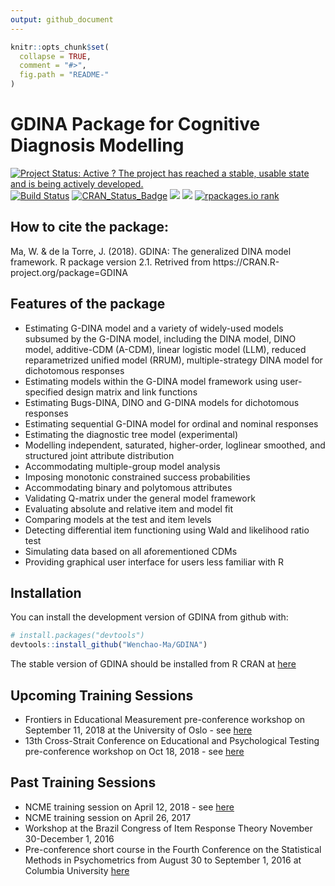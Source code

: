 ```yaml
---
output: github_document
---
```


<!-- README.md is generated from README.Rmd. Please edit that file -->

```r
knitr::opts_chunk$set(
  collapse = TRUE,
  comment = "#>",
  fig.path = "README-"
)
```

# GDINA Package for Cognitive Diagnosis Modelling

[![Project Status: Active ? The project has reached a stable, usable state and is being actively developed.](http://www.repostatus.org/badges/latest/active.svg)](http://www.repostatus.org/#active)
[![Build Status](https://travis-ci.org/Wenchao-Ma/GDINA.svg?branch=master)](https://travis-ci.org/Wenchao-Ma/GDINA)
[![CRAN_Status_Badge](http://www.r-pkg.org/badges/version/GDINA)](https://cran.r-project.org/package=GDINA)
[![](https://cranlogs.r-pkg.org/badges/GDINA?color=brightgreen)](https://cran.r-project.org/package=GDINA)
[![](http://cranlogs.r-pkg.org/badges/grand-total/GDINA?color=green)](https://cran.r-project.org/package=GDINA)
[![rpackages.io rank](https://www.rpackages.io/badge/GDINA.svg)](https://www.rpackages.io/package/GDINA)

## How to cite the package:

Ma, W. & de la Torre, J. (2018). GDINA: The generalized DINA model framework. R package version 2.1. Retrived from https://CRAN.R-project.org/package=GDINA

## Features of the package

*  Estimating G-DINA model and a variety of widely-used models subsumed by the G-DINA model, including the DINA model, DINO model, additive-CDM (A-CDM), linear logistic model (LLM), reduced reparametrized unified model (RRUM), multiple-strategy DINA model for dichotomous responses
*  Estimating models within the G-DINA model framework using user-specified design matrix and link functions
*  Estimating Bugs-DINA, DINO and G-DINA models for dichotomous responses
*  Estimating sequential G-DINA model for ordinal and nominal responses
*  Estimating the diagnostic tree model (experimental)
*  Modelling independent, saturated, higher-order, loglinear smoothed, and structured joint attribute distribution
*  Accommodating multiple-group model analysis
*  Imposing monotonic constrained success probabilities
*  Accommodating binary and polytomous attributes
*  Validating Q-matrix under the general model framework
*  Evaluating absolute and relative item and model fit
*  Comparing models at the test and item levels
*  Detecting differential item functioning using Wald and likelihood ratio test
*  Simulating data based on all aforementioned CDMs
*  Providing graphical user interface for users less familiar with R


## Installation

You can install the development version of GDINA from github with:

```r
# install.packages("devtools")
devtools::install_github("Wenchao-Ma/GDINA")
```

The stable version of GDINA should be installed from R CRAN at [here](https://CRAN.R-project.org/package=GDINA)

## Upcoming Training Sessions

* Frontiers in Educational Measurement pre-conference workshop on September 11, 2018 at the University of Oslo - see [here](http://www.uv.uio.no/cemo/english/conferences/fremo2018/pre-conference/)
* 13th Cross-Strait Conference on Educational and Psychological Testing pre-conference workshop on Oct 18, 2018 - see [here](https://csept2018.weebly.com/workshop.html)

## Past Training Sessions

* NCME training session on April 12, 2018 - see [here](https://www.ncme.org/NCME)
* NCME training session on April 26, 2017
* Workshop at the Brazil Congress of Item Response Theory November 30-December 1, 2016
* Pre-conference short course in the Fourth Conference on the Statistical Methods in Psychometrics from August 30 to September 1, 2016 at Columbia University [here](https://sites.google.com/site/2016psychometrics/)

